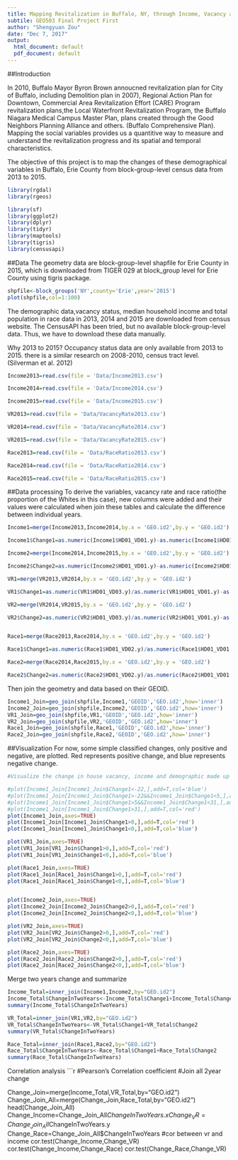 ---
title: Mapping Revitalization in Buffalo, NY, through Income, Vacancy and Demographic Make up Data from 2013 to 2015 
subtile: GEO503 Final Project First
author: "Shengyuan Zou"
date: "Dec 7, 2017"
output:
  html_document: default
  pdf_document: default
---

##Introduction

In 2010, Buffalo Mayor Byron Brown annoucned revitalization plan for City of Buffalo, including Demolition plan in 2007), Regional Action Plan for Downtown, Commercial Area Revitalization Effort (CARE) Program revitalization plans,the Local Waterfront Revitalization Program, the Buffalo Niagara Medical Campus Master Plan, plans created through the Good Neighbors Planning Alliance and others. (Buffalo Comprehensive Plan). Mapping the social variables provides us a quantitive way to measure and understand the revitalization progress and its spatial and temporal characteristics.

The objective of this project is to map the changes of these demographical variables in Buffalo, Erie County from block-group-level census data from 2013 to 2015.

```{r setup, include=FALSE}
library(rgdal)
library(rgeos)

library(sf)
library(ggplot2)
library(dplyr)
library(tidyr)
library(maptools)
library(tigris)
library(censusapi)
```

##Data
The geometry data are block-group-level shapfile for Erie County in 2015, which is downloaded from TIGER 029 at block_group level for Erie County using tigris package.
```{r shapefile input}
shpfile<-block_groups('NY',county='Erie',year='2015')
plot(shpfile,col=1:100)

```
The demographic data,vacancy status, median household income and total population in race data in 2013, 2014 and 2015 are downloaded from census website. The CensusAPI has been tried, but no available block-group-level data. Thus, we have to download these data manually. 

Why 2013 to 2015?
Occupancy status data are only available from 2013 to 2015.
there is a similar research on 2008-2010, census tract level. (Silverman et al. 2012)


```{r data input}
Income2013=read.csv(file = 'Data/Income2013.csv')

Income2014=read.csv(file = 'Data/Income2014.csv')

Income2015=read.csv(file = 'Data/Income2015.csv')

VR2013=read.csv(file = 'Data/VacancyRate2013.csv')

VR2014=read.csv(file = 'Data/VacancyRate2014.csv')

VR2015=read.csv(file = 'Data/VacancyRate2015.csv')

Race2013=read.csv(file = 'Data/RaceRatio2013.csv')

Race2014=read.csv(file = 'Data/RaceRatio2014.csv')

Race2015=read.csv(file = 'Data/RaceRatio2015.csv')

```

##Data processing
To derive the variables, vacancy rate and race ratio(the proportion of the Whites in this case), new columns were added and their values were calculated when join these tables and calculate the difference between individual years.
```{r data processing}
Income1=merge(Income2013,Income2014,by.x = 'GEO.id2',by.y = 'GEO.id2')

Income1$Change1=as.numeric(Income1$HD01_VD01.y)-as.numeric(Income1$HD01_VD01.x)

Income2=merge(Income2014,Income2015,by.x = 'GEO.id2',by.y = 'GEO.id2')

Income2$Change2=as.numeric(Income2$HD01_VD01.y)-as.numeric(Income2$HD01_VD01.x)

VR1=merge(VR2013,VR2014,by.x = 'GEO.id2',by.y = 'GEO.id2')

VR1$Change1=as.numeric(VR1$HD01_VD03.y)/as.numeric(VR1$HD01_VD01.y)-as.numeric(VR1$HD01_VD03.x)/as.numeric(VR1$HD01_VD01.x)

VR2=merge(VR2014,VR2015,by.x = 'GEO.id2',by.y = 'GEO.id2')

VR2$Change2=as.numeric(VR2$HD01_VD03.y)/as.numeric(VR2$HD01_VD01.y)-as.numeric(VR2$HD01_VD03.x)/as.numeric(VR2$HD01_VD01.x)


Race1=merge(Race2013,Race2014,by.x = 'GEO.id2',by.y = 'GEO.id2')

Race1$Change1=as.numeric(Race1$HD01_VD02.y)/as.numeric(Race1$HD01_VD01.y)-as.numeric(Race1$HD01_VD02.x)/as.numeric(Race1$HD01_VD01.x)

Race2=merge(Race2014,Race2015,by.x = 'GEO.id2',by.y = 'GEO.id2')

Race2$Change2=as.numeric(Race2$HD01_VD02.y)/as.numeric(Race2$HD01_VD01.y)-as.numeric(Race2$HD01_VD02.x)/as.numeric(Race2$HD01_VD01.x)

```

Then join the geometry and data based on their GEOID.
```{r Join geo with data}
Income1_Join=geo_join(shpfile,Income1,'GEOID','GEO.id2',how='inner')
Income2_Join=geo_join(shpfile,Income2,'GEOID','GEO.id2',how='inner')
VR1_Join=geo_join(shpfile,VR1,'GEOID','GEO.id2',how='inner')
VR2_Join=geo_join(shpfile,VR2,'GEOID','GEO.id2',how='inner')
Race1_Join=geo_join(shpfile,Race1,'GEOID','GEO.id2',how='inner')
Race2_Join=geo_join(shpfile,Race2,'GEOID','GEO.id2',how='inner')
```
##Visualization
For now, some simple classified changes, only positive and negative, are plotted. Red represents positive change, and blue represents negative change.

```{r visualization}
#Visualize the change in house vacancy, income and demographic made up

#plot(Income1_Join[Income1_Join$Change1<-22,],add=T,col='blue')
#plot(Income1_Join[Income1_Join$Change1>-22&&Income1_Join$Change1<5,],add=T,col='yellow')
#plot(Income1_Join[Income1_Join$Change1>5&&Income1_Join$Change1<31,],add=T,col='green')
#plot(Income1_Join[Income1_Join$Change1>31,],add=T,col='red')
plot(Income1_Join,axes=TRUE)
plot(Income1_Join[Income1_Join$Change1>0,],add=T,col='red')
plot(Income1_Join[Income1_Join$Change1<0,],add=T,col='blue')

plot(VR1_Join,axes=TRUE)
plot(VR1_Join[VR1_Join$Change1>0,],add=T,col='red')
plot(VR1_Join[VR1_Join$Change1<0,],add=T,col='blue')

plot(Race1_Join,axes=TRUE)
plot(Race1_Join[Race1_Join$Change1>0,],add=T,col='red')
plot(Race1_Join[Race1_Join$Change1<0,],add=T,col='blue')


plot(Income2_Join,axes=TRUE)
plot(Income2_Join[Income2_Join$Change2>0,],add=T,col='red')
plot(Income2_Join[Income2_Join$Change2<0,],add=T,col='blue')

plot(VR2_Join,axes=TRUE)
plot(VR2_Join[VR2_Join$Change2>0,],add=T,col='red')
plot(VR2_Join[VR2_Join$Change2<0,],add=T,col='blue')

plot(Race2_Join,axes=TRUE)
plot(Race2_Join[Race2_Join$Change2>0,],add=T,col='red')
plot(Race2_Join[Race2_Join$Change2<0,],add=T,col='blue')
```
Merge two years change and summarize
```{r merge and summarize}

Income_Total=inner_join(Income1,Income2,by="GEO.id2")
Income_Total$ChangeInTwoYears<-Income_Total$Change1+Income_Total$Change2
summary(Income_Total$ChangeInTwoYears)

VR_Total=inner_join(VR1,VR2,by="GEO.id2")
VR_Total$ChangeInTwoYears<-VR_Total$Change1+VR_Total$Change2
summary(VR_Total$ChangeInTwoYears)

Race_Total=inner_join(Race1,Race2,by="GEO.id2")
Race_Total$ChangeInTwoYears<-Race_Total$Change1+Race_Total$Change2
summary(Race_Total$ChangeInTwoYears)
```

Correlation analysis
```{r Correlation}
#Pearson's Correlation coefficient
#Join all 2year change 

Change_Join=merge(Income_Total,VR_Total,by="GEO.id2")
Change_Join_All=merge(Change_Join,Race_Total,by="GEO.id2")
head(Change_Join_All)
Change_Income=Change_Join_All$ChangeInTwoYears.x
Change_VR=Change_Join_All$ChangeInTwoYears.y
Change_Race=Change_Join_All$ChangeInTwoYears
#cor between vr and income
cor.test(Change_Income,Change_VR)
cor.test(Change_Income,Change_Race)
cor.test(Change_Race,Change_VR)